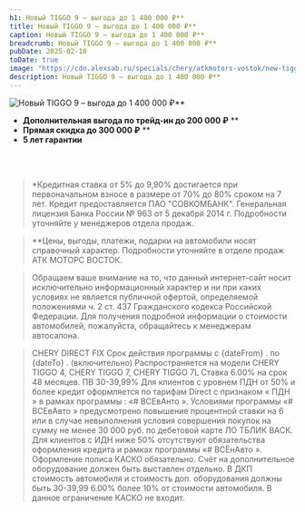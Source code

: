 ```yaml
---
h1: Новый TIGGO 9 – выгода до 1 400 000 ₽**
title: Новый TIGGO 9 – выгода до 1 400 000 ₽**
caption: Новый TIGGO 9 – выгода до 1 400 000 ₽**
breadcrumb: Новый TIGGO 9 – выгода до 1 400 000 ₽**
pubDate: 2025-02-10
toDate: true
image: "https://cdn.alexsab.ru/specials/chery/atkmotors-vostok/new-tiggo9-vygoda/mobile.webp"
description: Новый TIGGO 9 – выгода до 1 400 000 ₽**
---
```



<picture>
	<source media="(min-width: 768px)" srcset="https://cdn.alexsab.ru/specials/chery/atkmotors-vostok/new-tiggo9-vygoda/mobile.webp" />
	<img src="https://cdn.alexsab.ru/specials/chery/atkmotors-vostok/new-tiggo9-vygoda/mobile.webp" class="mb-10 lg:mb-20 w-full lazy" alt="Новый TIGGO 9 – выгода до 1 400 000 ₽**" />
</picture>

- **Дополнительная выгода по трейд-ин до 200 000 ₽** **
- **Прямая скидка до 300 000 ₽** **
- **5 лет гарантии**

<FeedbackForm title="Получить предложение" />

<br />
<br />

>*Кредитная ставка от 5% до 9,90% достигается при первоначальном взносе в размере от 70% до 80% сроком на 7 лет. Кредит предоставляется ПАО "СОВКОМБАНК". Генеральная лицензия Банка России № 963 от 5 декабря 2014 г. Подробности уточняйте у менеджеров отдела продаж.

>**Цены, выгоды, платежи, подарки на автомобили носят справочный характер. Подробности уточняйте в отделе продаж АТК МОТОРС ВОСТОК.

>Обращаем ваше внимание на то, что данный интернет-сайт носит исключительно информационный характер и ни при каких условиях не является публичной офертой, определяемой положениями ч. 2 ст. 437 Гражданского кодекса Российской Федерации. Для получения подробной информации о стоимости автомобилей, пожалуйста, обращайтесь к менеджерам автосалона.

>CHERY DIRECT FIX
>Срок действия программы с {dateFrom} . по {dateTo} . (включительно) Распространяется на модели CHERY TIGGO 4, CHERY TIGGO 7, CHERY TIGGO 7L Ставка 6.00% на срок 48 месяцев. ПВ 30-39,99% Для клиентов с уровнем ПДН от 50% и более кредит оформляется по тарифам Direct с признаком « ПДН » в рамках программы : «# ВСЕвАнто ». Условиями программы «# ВСЕвАвто » предусмотрено повышение процентной ставки на 6 или в случае невыполнения условия совершения покупок на сумму не менее 30 000 руб. по дебетовой карте ЛО ТБЛИК ВАСК. Для клиентов с ИДН ниже 50% отсутствуют обязательства оформления кредита и рамках программы «# ВСЁнАвто ». Оформление полиса КАСКО обязательно. Счёт на дополнительное оборудование должен быть выставлен отдельно. В ДКП стоимость автомобиля и стоимость доп. оборудования должны быть 30-39,99 6.00% более 10% от стоимости автомобиля. В данное ограничение КАСКО не входит.